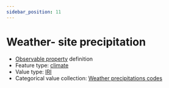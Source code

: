 ```yaml
---
sidebar_position: 11
---
```



# Weather- site precipitation

- [Observable property](/viewers/dawe-vocabs?uri=https://linked.data.gov.au/def/nrm/b7e7f67b-d983-4167-baca-57cab6dd89a2) definition
- Feature type: [climate](http://linked.data.gov.au/def/tern-cv/6d40d71e-58cd-4f75-8304-40c01fe5f74c)
- Value type: [IRI](https://w3id.org/tern/ontologies/tern/IRI)
- Categorical value collection: [Weather precipitations codes](/viewers/dawe-vocabs?uri=https://linked.data.gov.au/def/nrm/36e4cff5-f238-45e3-85ec-bdd0973f09d7)

<Example
  protocolModule="invertebrate-leaf-litter-extraction"
  observableProperty="https://linked.data.gov.au/def/nrm/b7e7f67b-d983-4167-baca-57cab6dd89a2"
/>
